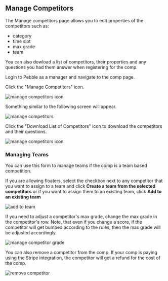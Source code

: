 ## Manage Competitors

The Manage competitors page allows you to edit properties of the competitors such as:

- category
- time slot
- max grade
- team

You can also dowload a list of competitors, their properties and any questions you had them answer when registering for the comp.

Login to Pebble as a manager and navigate to the comp page.

Click the "Manage Competitors" icon.

![manage competitors icon](../images/manage-competitors-icon.png)

Something similar to the following screen will appear.

![manage competitors](../images/manage-competitors.png)

Click the "Download List of Competitors" icon to download the competitors and their questions.

![manage competitors icon](../images/download-competitors-icon.png)

### Managing Teams

You can use this form to manage teams if the comp is a team based competition.

If you are allowing floaters, select the checkbox next to any competitor that you want to assign to a team and click **Create a team from the selected competitors** or if you want to assign them to an existing team, click **Add to an existing team**

![add to team](../images/add-to-team.png)

If you need to adjust a competitor's max grade, change the max grade in the competitor's row. Note, that even if you change a score, if the competitor will get bumped according to the rules, then the max grade will be adjusted accordingly.

![manage competitor grade](../images/manage-competitor-grade.png)

You can also remove a competitor from the comp. If your comp is paying using the Stripe integration, the competitor will get a refund for the cost of the comp.

![remove competitor](../images/remove-competitor.png)
